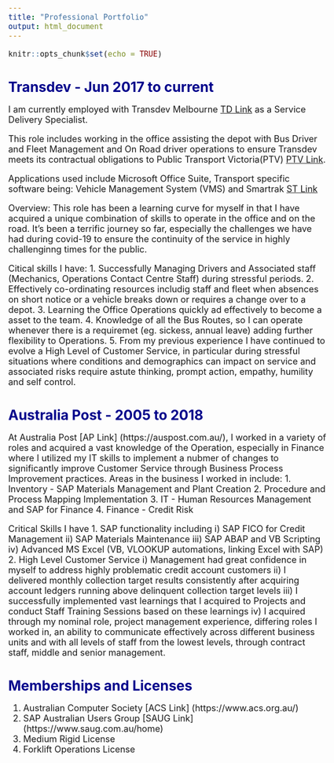 ```yaml
---
title: "Professional Portfolio"
output: html_document
---
```


<style type="text/css">

body{ /* Normal  */
      font-size: 18px;
  }
td {  /* Table  */
  font-size: 18px;
}
h1.title {
  font-size: 35px;
  color: Blue;
}
h1 { /* Header 1 */
  font-size: 28px;
  color: DarkBlue;
}

</style>


```r
knitr::opts_chunk$set(echo = TRUE)
```

# Transdev - Jun 2017 to current

I am currently employed with Transdev Melbourne [TD Link](https://www.transdevmelbourne.com.au/) as a Service Delivery Specialist. 

This role includes working in the office assisting the depot with Bus Driver and Fleet
Management and On Road driver operations to ensure Transdev meets its contractual obligations to Public Transport Victoria(PTV) [PTV Link](https://www.ptv.vic.gov.au/).

Applications used include Microsoft Office Suite, Transport specific software being:
Vehicle Management System (VMS) and Smartrak [ST Link](https://smartrak.com/)

Overview: This role has been a learning curve for myself in that I have acquired a
unique combination of skills to operate in the office and on the road. It's been 
a terrific journey so far, especially the challenges we have had during covid-19
to ensure the continuity of the service in highly challenginng times for the public.

Citical skills I have: 
1. Successfully Managing Drivers and Associated staff (Mechanics, Operations Contact Centre Staff) during stressful periods.
2. Effectively co-ordinating resources includig staff and fleet when absences on short notice
or a vehicle breaks down or requires a change over to a depot.
3. Learning the Office Operations quickly ad effectively to become a asset
to the team.
4. Knowledge of all the Bus Routes, so I can operate whenever there is a requiremet
(eg. sickess, annual leave) adding further flexibility to Operations.
5. From my previous experience I have continued to evolve a High Level of Customer Service, 
in particular during stressful situations where conditions and demographics can impact on service and associated risks require astute thinking, prompt action, empathy, humility 
and self control.

# Australia Post - 2005 to 2018

At Australia Post [AP Link] (https://auspost.com.au/), I worked in a variety of roles and acquired a vast knowledge of the Operation, especially in Finance where I utilized my IT skills to implement a nubmer of changes to significantly improve Customer Service through Business Process Improvement practices. 
Areas in the business I worked in include:
1. Inventory - SAP Materials Management and Plant Creation
2. Procedure and Process Mapping Implementation
3. IT - Human Resources Management and SAP for Finance
4. Finance - Credit Risk 

Critical Skills I have
1. SAP functionality including
 i)     SAP FICO for Credit Management
 ii)    SAP Materials Maintenance
 iii)   SAP ABAP and VB Scripting
 iv)    Advanced MS Excel (VB, VLOOKUP automations, linking Excel with SAP)
2. High Level Customer Service
 i)     Management had great confidence in myself to address highly problematic credit account customers
 ii)    I delivered monthly collection target results consistently after acquiring account ledgers running above delinquent collection target levels
 iii)   I successfully implemented vast learnings that I acquired to Projects and conduct Staff Training Sessions based on these learnings
 iv)    I acquired through my nominal role, project management experience, differing roles I worked in, an ability to communicate effectively across different business units and with all levels of staff from the lowest levels, through contract staff, middle and senior management.

# Memberships and Licenses

1. Australian Computer Society [ACS Link] (https://www.acs.org.au/)
2. SAP Australian Users Group [SAUG Link] (https://www.saug.com.au/home)
3. Medium Rigid License
4. Forklift Operations License